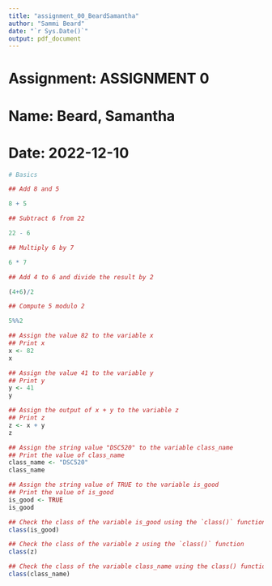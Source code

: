```yaml
---
title: "assignment_00_BeardSamantha"
author: "Sammi Beard"
date: "`r Sys.Date()`"
output: pdf_document
---
```

# Assignment: ASSIGNMENT 0
# Name: Beard, Samantha
# Date: 2022-12-10
```R
# Basics

## Add 8 and 5

8 + 5

## Subtract 6 from 22

22 - 6

## Multiply 6 by 7

6 * 7

## Add 4 to 6 and divide the result by 2

(4+6)/2

## Compute 5 modulo 2

5%%2

## Assign the value 82 to the variable x
## Print x
x <- 82
x

## Assign the value 41 to the variable y
## Print y
y <- 41
y

## Assign the output of x + y to the variable z
## Print z
z <- x + y
z

## Assign the string value "DSC520" to the variable class_name
## Print the value of class_name
class_name <- "DSC520"
class_name

## Assign the string value of TRUE to the variable is_good
## Print the value of is_good
is_good <- TRUE
is_good

## Check the class of the variable is_good using the `class()` function
class(is_good)

## Check the class of the variable z using the `class()` function
class(z)

## Check the class of the variable class_name using the class() function
class(class_name)
```